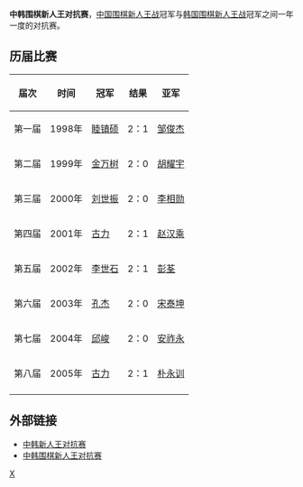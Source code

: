 '''中韩围棋新人王对抗赛'''，[[新人王战_(中国围棋)|中国围棋新人王战]]冠军与[[新人王战_(韩国围棋)|韩国围棋新人王战]]冠军之间一年一度的对抗赛。


== 历届比赛 ==
{|  class="wikitable"
!届次||时间||冠军||结果||亚军
|-
|第一届
|1998年
|{{flagicon|South Korea}} [[睦镇硕|睦镇硕]]
|2：1
|{{flagicon|China}} [[邹俊杰|邹俊杰]]
|-
|第二届
|1999年
|{{flagicon|South Korea}} [[金万树|金万树]]
|2：0
|{{flagicon|China}} [[胡耀宇|胡耀宇]]
|-
|第三届
|2000年
|{{flagicon|China}} [[刘世振|刘世振]]
|2：0
|{{flagicon|South Korea}} [[李相勋|李相勋]]
|-
|第四届
|2001年
|{{flagicon|China}} [[古力|古力]]
|2：1
|{{flagicon|South Korea}} [[赵汉乘|赵汉乘]]
|-
|第五届
|2002年
|{{flagicon|South Korea}} [[李世石|李世石]]
|2：1
|{{flagicon|China}} [[彭荃|彭荃]]
|-
|第六届
|2003年
|{{flagicon|China}} [[孔杰|孔杰]]
|2：0
|{{flagicon|South Korea}} [[宋泰坤|宋泰坤]]
|-
|第七届
|2004年
|{{flagicon|China}} [[邱峻|邱峻]]
|2：0
|{{flagicon|South Korea}} [[安祚永|安祚永]]
|-
|第八届
|2005年
|{{flagicon|China}} [[古力|古力]]
|2：1
|{{flagicon|South Korea}} [[朴永训|朴永训]]
|-
|}

== 外部链接 ==
*[http://mimi69.cn/html/ShowClass.asp-ClassID=24.htm  中韩新人王对抗赛]{{dead link|date=2018年5月 |bot=InternetArchiveBot |fix-attempted=yes }}
*[http://sports.sina.com.cn/z/xinrenwang/ 中韩围棋新人王对抗赛] {{Wayback|url=http://sports.sina.com.cn/z/xinrenwang/ |date=20160304112505 }}

[[Category:国际围棋比赛|X]]
